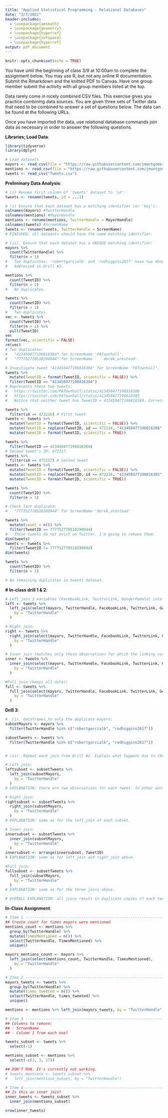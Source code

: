 ```yaml
---
title: "Applied Statistical Programming - Relational Databases"
date: "3/7/2022"
header-includes:
  - \usepackage{amsmath}
  - \usepackage{geometry}
  - \usepackage{hyperref}
  - \usepackage{setspace}
  - \usepackage{hyperref}
output: pdf_document
---
```


```r
knitr::opts_chunk$set(echo = TRUE)
```

\textbf{Write R code to answer the following questions. Write the code, and then
    show what the computer returns when that code is run. Thoroughly comment
    your solutions.}

You have until the beginning of class 3/9 at 10:00am to complete the assignment
below. You may use R, but not any online R documentation. Submit the Rmarkdown
and the knitted PDF to Canvas. Have one group member submit the activity with
all group members listed at the top.

\section*{Relational Databases}

Data rarely come in nicely combined CSV files. This exercise gives you practice
combining data sources. You are given three sets of Twitter data that need to be
combined to answer a set of questions below. The data can be found at the
following URLs.

\begin{itemize}
  \item \url{https://github.com/jmontgomery/jmontgomery.github.io/blob/master/PDS/Datasets/Tweets.csv.zip}
  \item \url{https://raw.githubusercontent.com/jmontgomery/jmontgomery.github.io/master/PDS/Datasets/Mayors.csv}
  \item \url{https://raw.githubusercontent.com/jmontgomery/jmontgomery.github.io/master/PDS/Datasets/TwitterMentions.csv}
\end{itemize}

Once you have imported the data, use relational database commands join data as
necessary in order to answer the following questions.
\begin{enumerate}
  \item For each mayor, calculate the number of times they were mentioned
  \item Add to the mentions datset the number of times each mayor tweeted.
  \item Create a combined dataset of all tweets from the tweets and mentions
       data. Subset down to overlapping columns (and rename where needed) to make
       this easy.
  \item Are there any tweets in the mentions dataset from mayors?
\end{enumerate}


**Libraries; Load Data**:
```r
library(tidyverse)
library(dplyr)

# Load datasets
mayors <- read_csv(file = "https://raw.githubusercontent.com/jmontgomery/jmontgomery.github.io/master/PDS/Datasets/Mayors.csv")
mentions <- read_csv(file = "https://raw.githubusercontent.com/jmontgomery/jmontgomery.github.io/master/PDS/Datasets/TwitterMentions.csv")
tweets <- read_csv("Tweets.csv")
```

**Preliminary Data Analysis**:
```r
# (i) Rename first column of 'tweets' dataset to 'id':
tweets <- rename(tweets, id = ...1)

# (i) Ensure that each dataset has a matching identifier (or 'key'):
colnames(mayors) #TwitterHandle
colnames(mentions) #MayorHandle
mentions <- rename(mentions, TwitterHandle = MayorHandle)
colnames(tweets) #ScreenName
tweets <- rename(tweets, TwitterHandle = ScreenName)
# FINISHED: all datasets should have the same matching identifier.

# (ii). Ensure that each dataset has a UNIQUE matching identifier:
mayors %>% 
  count(TwitterHandle) %>%
  filter(n > 1)
#   Two duplicates: 'robertgarcialb' and 'rodhiggins2017' have two observations each.
#   Addressed in Drill #3.

mentions %>% 
  count(TweetID) %>%
  filter(n > 1)
#   No duplicates.

tweets %>% 
  count(TweetID) %>%
  filter(n > 1)
#   Two duplicates.
vec <- tweets %>% 
  count(TweetID) %>%
  filter(n > 1) %>%
  pull(TweetID)
vec
format(vec, scientific = FALSE)
rm(vec)
# Two duplicates: 
#   "413450477196816384" for ScreenName 'PATownhall'.
#   "777752770510290944" for ScreenName '	derek_armstead'.

# Investigate tweet "413450477196816384" for ScreenName 'PATownhall'.
tweets %>% 
  mutate(TweetID = format(TweetID, scientific = FALSE)) %>%
  filter(TweetID == "413450477196816384")
# Represents these two tweets:
#   https://twitter.com/PATownhall/status/413450477196816386
#   https://twitter.com/PATownhall/status/413450477196816385
#   Notice that neither tweet has TweetID = 413450477196816384. Correct the TweetIDs:

tweets %>%
  filter(id == 472216) # First tweet
tweets <- tweets %>%
  mutate(TweetID = format(TweetID, scientific = FALSE)) %>%
  mutate(TweetID = replace(TweetID, id == 472216, "413450477196816386")) %>%
  mutate(TweetID = format(TweetID, scientific = TRUE))

tweets %>%
  filter(TweetID == 413450477196816384)
# Second tweet's ID: 472217.
tweets %>%
  filter(id == 472217) # Second tweet
tweets <- tweets %>%
  mutate(TweetID = format(TweetID, scientific = FALSE)) %>%
  mutate(TweetID = replace(TweetID, id == 472216, "413450477196816385")) %>%
  mutate(TweetID = format(TweetID, scientific = TRUE))

tweets %>% 
  count(TweetID) %>%
  filter(n > 1)

# Check last duplicate:
#   "777752770510290944" for ScreenName 'derek_armstead'

tweets %>%
  mutate(count = n()) %>%
  filter(TweetID == 777752770510290944)
#   These tweets do not exist on Twitter. I'm going to remove them.
dim(tweets)
tweets <- tweets %>%
  filter(TweetID != 777752770510290944)
dim(tweets)

tweets %>% 
  count(TweetID) %>%
  filter(n > 1)

# No remaining duplicates in tweets dataset.

```



**# In-class drill 1 \& 2**:
```r

# Left join 3 variables (FacebookLink, TwitterLink, GenderFemale) into `tweets` dataset by `TwitterHandle` unique identifier:
left <- tweets %>%
  left_join(select(mayors, TwitterHandle, FacebookLink, TwitterLink, GenderFemale),
    by = "TwitterHandle"
  )

# Right join:
right <- tweets %>%
  right_join(select(mayors, TwitterHandle, FacebookLink, TwitterLink, GenderFemale),
    by = "TwitterHandle"
  )

# Inner join (matches only those observations for which the linking variable appears on both tables):
inner <- tweets %>%
  inner_join(select(mayors, TwitterHandle, FacebookLink, TwitterLink, GenderFemale),
    by = "TwitterHandle"
  )

#Full join (keeps all data):
full <- tweets %>%
  full_join(select(mayors, TwitterHandle, FacebookLink, TwitterLink, GenderFemale),
    by = "TwitterHandle"
  )
```

**Drill 3**:
```r
#  (i). dataframes to only the duplicate mayors:
subsetMayors <- mayors %>%
  filter(TwitterHandle %in% c("robertgarcialb", "rodhiggins2017"))

subsetTweets <- tweets %>%
  filter(TwitterHandle %in% c("robertgarcialb", "rodhiggins2017"))


# (ii). Repeat each join from Drill #2. Explain what happens due to the duplication:

# Left join:
leftsubset <- subsetTweets %>%
  left_join(subsetMayors,
    by = "TwitterHandle"
  )
# EXPLANATION: there are two observations for each tweet. In other words, each of these mayor's tweets are duplicated.

# Right join:
rightsubset <- subsetTweets %>%
  right_join(subsetMayors,
    by = "TwitterHandle"
  )
# EXPLANATION: same as for the left_join of each subset.

# Inner join:
innersubset <- subsetTweets %>%
  inner_join(subsetMayors,
    by = "TwitterHandle"
  )
innersubset <- arrange(innersubset, TweetID)
# EXPLANATION: same as for left_join and right_join above.

#Full join:
fullsubset <- subsetTweets %>%
  full_join(subsetMayors,
    by = "TwitterHandle"
  )
# EXPLANATION: same as for the three joins above.

# OVERALL EXPLANATION: all joins result in duplicate copies of each tweet by these mayors. This is because we lack a unique matching 'key' for these mayors for which we can match across datasets.
```

**In-Class Assignment**:
```r
# Item 1 -----------------------------------------------------------------------
## Create count for times mayors were mentioned
mentions_count <- mentions %>%
  group_by(TwitterHandle) %>%
  mutate(TimesMentioned = n()) %>%
  select(TwitterHandle, TimesMentioned) %>%
  unique()

mayors_mentions_count <- mayors %>%
  left_join(select(mentions_count, TwitterHandle, TimesMentioned),
    by = "TwitterHandle"
  )

# Item 2 -----------------------------------------------------------------------
mayors_tweets <- tweets %>%
  group_by(TwitterHandle) %>%
  mutate(times_tweeted = n()) %>%
  select(TwitterHandle, times_tweeted) %>%
  unique()

mentions <- mentions %>% left_join(mayors_tweets, by = "TwitterHandle")

# Item 3 -----------------------------------------------------------------------
## Columns to remove:
## - ScreenName
## - Column 1 from each one?

tweets_subset <- tweets %>%
  select(-1)

mentions_subset <- mentions %>%
  select(-c(1, 3, 17))

## DON'T RUN. It's currently not working.
# tweets_mentions <- tweets_subset %>%
#   left_join(mentions_subset, by = "TwitterHandle")

# Item 4------------------------------------------------------------------------
## Is this an inner join?
inner_tweets <- tweets_subset %>%
  inner_join(mentions_subset)

nrow(inner_tweets)

```
